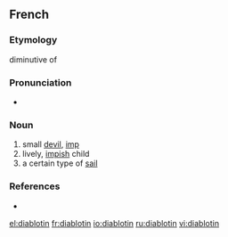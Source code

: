 ==French==

===Etymology===
diminutive of {{term|diable||[[devil]]|lang=fr}}

===Pronunciation===
* {{audio|Fr-Paris--diablotin.ogg|Audio (Paris)}}

===Noun===
{{fr-noun|m}}

# small [[devil]], [[imp]]
# lively, [[impish]] child
# a certain type of [[sail]]

===References===
* {{R:NPLarousse}}

[[el:diablotin]]
[[fr:diablotin]]
[[io:diablotin]]
[[ru:diablotin]]
[[vi:diablotin]]